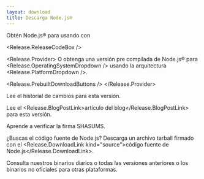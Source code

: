 ```yaml
---
layout: download
title: Descarga Node.js®
---
```


<section>
Obtén Node.js® <Release.VersionDropdown /> para <Release.OperatingSystemDropdown /> usando <Release.InstallationMethodDropdown /> con <Release.PackageManagerDropdown />

<Release.ReleaseCodeBox />

<Release.Provider>
O obtenga una versión pre compilada de Node.js® para <Release.OperatingSystemDropdown /> usando la arquitectura <Release.PlatformDropdown />.

<Release.PrebuiltDownloadButtons />
</Release.Provider>
</section>

<section>
Lee el <Release.ChangelogLink>historial de cambios</Release.ChangelogLink> para esta versión.

Lee el <Release.BlogPostLink>artículo del blog</Release.BlogPostLink> para esta versión.

Aprende a <LinkWithArrow href="https://github.com/nodejs/node#verifying-binaries">verificar</LinkWithArrow> la firma SHASUMS.

¿Buscas el código fuente de Node.js? Descarga un archivo tarball firmado con el <Release.DownloadLink kind="source">código fuente de Node.js</Release.DownloadLink>.

Consulta nuestros binarios <LinkWithArrow href="https://nodejs.org/download/nightly/">diarios</LinkWithArrow> o todas las <LinkWithArrow href="https://nodejs.org/download/release/">versiones anteriores</LinkWithArrow> o los binarios <LinkWithArrow href="https://unofficial-builds.nodejs.org/download/">no oficiales</LinkWithArrow> para otras plataformas.

</section>
